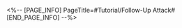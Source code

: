 <%-- [PAGE_INFO]
PageTitle=#Tutorial/Follow-Up Attack#
[END_PAGE_INFO] --%>
{{Tutorial
|sort      = 750701
|title     = Follow-Up Attack
|subtitle  = 
|type      = 
|about     = 
|image1    = Tutorial Follow-Up Attack 1.png{{subst:void|<!--$UPLOAD:<<SpriteOutput/TutorialPic/TutorialPage_750701.png>-<Tutorial Follow-Up Attack 1.png>-<Tutorial Files>>-->}}
|text1     = During combat, some characters will {{Color|h|nobold=1|automatically trigger}} an additional attack, known as a {{Color|h|nobold=1|Follow-up Attack}}, when {{Color|h|nobold=1|certain conditions are met}}. Counters are also considered a type of Follow-up Attack.
}}